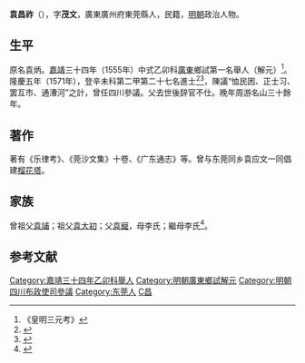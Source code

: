 {{明清人物信息框
| 姓名 = 袁昌祚
| 原名 = 袁炳
| 圖片名稱= 
| 圖片大小 =
| 圖片說明 = 
| 最高職務 = 四川布政使司參議
| 國家 = 大明 
| 爵位 =
| 籍貫 = 廣東廣州府東莞縣
| 族裔 = 
| 字號 = 字茂文
| 諡號 =
| 出生日期 = 嘉靖十七年（1538年）
| 出生地點 = 廣東東莞縣
| 逝世日期 = 萬曆四十四年（1616年）
| 逝世地點 = 廣東東莞縣
| 墓葬 =
| 配偶 = 
| 親屬 = 
| 出身 =
* 隆慶五年辛未科進士出身
| 經歷 =
| 著作 =  
}}
'''袁昌祚'''（{{bd|1538年||1616年|catIdx=Y袁}}），字'''茂文'''，廣東廣州府東莞縣人，民籍，[[明朝|明朝]]政治人物。

== 生平 ==
原名袁炳。[[嘉靖|嘉靖]]三十四年（1555年）中式乙卯科[[廣東|廣東]]鄉試第一名舉人（解元）<ref>《皇明三元考》</ref>。隆慶五年（1571年），登辛未科第二甲第二十七名進士<ref>{{Cite book|title=《皇明贡举考》卷五|last=（明）[[张朝瑞|张朝瑞]]|first=|publisher=《续修四库全书》史部第828册|year=|isbn=|location=|pages=}}</ref><ref>{{Cite book|title=贡举志五种 上|last=鲁小俊，江俊伟著|first=|publisher=武汉：武汉大学出版社|year=2009|isbn=978-7-307-07043-1|location=|pages=}}</ref>，陳議“恤民困、正士习、罢互市、通漕河”之計，曾任四川參議。父去世後辞官不仕。晚年周游名山三十餘年。

==著作==
著有《乐律考》、《莞沙文集》十卷、《广东通志》等。曾与东莞同乡袁应文一同倡建[[榴花塔|榴花塔]]。

==家族==
曾祖父[[袁誧|袁誧]]；祖父[[袁大初|袁大初]]；父[[袁寵|袁寵]]，母李氏；繼母李氏<ref>{{Cite book|title=天一阁藏明代科举录选刊 登科录 点校本|last=龚延明主编|first=|publisher=宁波出版社|year=2016|isbn=978-7-5526-2320-8|location=宁波|pages=|quote=《天一閣藏明代科舉錄選刊.登科錄》之《隆慶五年辛未科登科錄》}}</ref>。

==参考文献==
{{reflist}}

{{隆慶五年辛未科殿試金榜}}

{{DEFAULTSORT:Yuan袁}}
[[Category:嘉靖三十四年乙卯科舉人|Category:嘉靖三十四年乙卯科舉人]]
[[Category:明朝廣東鄉試解元|Category:明朝廣東鄉試解元]]
[[Category:明朝四川布政使司參議|Category:明朝四川布政使司參議]]
[[Category:东莞人|Category:东莞人]]
[[Category:袁姓|C昌]]